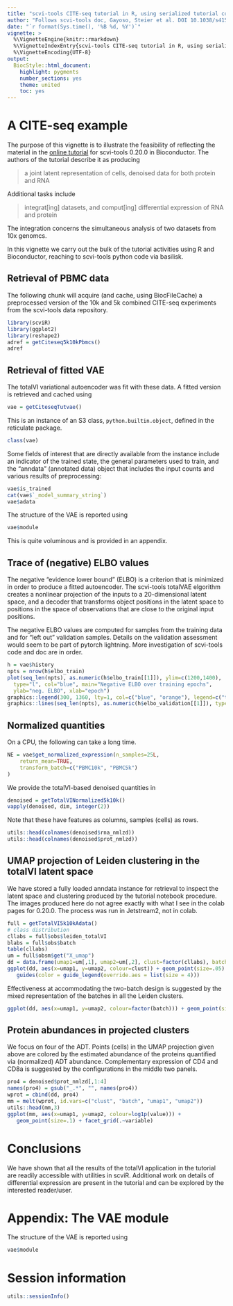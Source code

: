 ```yaml
---
title: "scvi-tools CITE-seq tutorial in R, using serialized tutorial components"
author: "Follows scvi-tools doc, Gayoso, Steier et al. DOI 10.1038/s41592-020-01050-x"
date: "`r format(Sys.time(), '%B %d, %Y')`"
vignette: >
  %\VignetteEngine{knitr::rmarkdown}
  %\VignetteIndexEntry{scvi-tools CITE-seq tutorial in R, using serialized tutorial components}
  %\VignetteEncoding{UTF-8}
output:
  BiocStyle::html_document:
    highlight: pygments
    number_sections: yes
    theme: united
    toc: yes
---
```



# A CITE-seq example

The purpose of this vignette is to illustrate the feasibility of reflecting
the material in the [online tutorial](https://colab.research.google.com/github/scverse/scvi-tutorials/blob/0.20.0/totalVI.ipynb) for scvi-tools 0.20.0 in Bioconductor.
The authors of the tutorial describe it as producing

> a joint latent representation of cells, denoised data for both protein and RNA

Additional tasks include

> integrat[ing] datasets, and comput[ing] differential expression of RNA and protein

The integration concerns the simultaneous analysis of two datasets
from 10x genomcs.

In this vignette we carry out the bulk of the tutorial activities using
R and Bioconductor, reaching to scvi-tools python code via basilisk.

## Retrieval of PBMC data
The following chunk will
acquire (and cache, using BiocFileCache) a preprocessed version of the 10k and 5k combined
CITE-seq experiments from the scvi-tools data repository.


```r
library(scviR)
library(ggplot2)
library(reshape2)
adref = getCiteseq5k10kPbmcs()
adref
```

## Retrieval of fitted VAE

The totalVI variational autoencoder was fit
with these data.  A fitted version is retrieved and cached
using

```r
vae = getCiteseqTutvae()
```
This is an instance of an S3 class, `python.builtin.object`, 
defined in the reticulate package.
```r
class(vae)
```

Some fields of interest that are directly
available from the instance include an
indicator of the trained state, the general parameters
used to train, and the "anndata" (annotated data) object
that includes the input counts and various results of preprocessing:
```r
vae$is_trained
cat(vae$`_model_summary_string`)
vae$adata
```

The structure of the VAE is reported using
```r
vae$module
```
This is quite voluminous and is provided in an appendix.

## Trace of (negative) ELBO values

The negative "evidence lower bound" (ELBO) is a criterion that is minimized
in order to produce a fitted autoencoder.  The scvi-tools
totalVAE elgorithm creates a nonlinear projection of the inputs
to a 20-dimensional latent space, and a decoder that transforms
object positions in the latent space to positions in the
space of observations that are close to the original input positions.

The negative ELBO values are computed for samples from
the training data and
for "left out" validation samples.  Details on the validation
assessment would seem to be part of pytorch lightning.  More
investigation of scvi-tools code and doc are in order.

```r
h = vae$history
npts = nrow(h$elbo_train)
plot(seq_len(npts), as.numeric(h$elbo_train[[1]]), ylim=c(1200,1400), 
  type="l", col="blue", main="Negative ELBO over training epochs",
  ylab="neg. ELBO", xlab="epoch")
graphics::legend(300, 1360, lty=1, col=c("blue", "orange"), legend=c("training", "validation"))
graphics::lines(seq_len(npts), as.numeric(h$elbo_validation[[1]]), type="l", col="orange")
```

## Normalized quantities

On a CPU, the following can take a long time.
```r
NE = vae$get_normalized_expression(n_samples=25L, 
    return_mean=TRUE, 
    transform_batch=c("PBMC10k", "PBMC5k")
)
```
We provide the totalVI-based denoised quantities in
```r
denoised = getTotalVINormalized5k10k()
vapply(denoised, dim, integer(2))
```
Note that these have features as columns, samples (cells)
as rows.
```r
utils::head(colnames(denoised$rna_nmlzd))
utils::head(colnames(denoised$prot_nmlzd))
```

## UMAP projection of Leiden clustering in the totalVI latent space

We have stored a fully loaded anndata instance for retrieval
to inspect the latent space and clustering produced
by the tutorial notebook procedure.  The images produced here
do not agree exactly with what I see in the colab pages for
0.20.0.  The process was run in Jetstream2, not in colab.

```r
full = getTotalVI5k10kAdata()
# class distribution
cllabs = full$obs$leiden_totalVI
blabs = full$obs$batch
table(cllabs)
um = full$obsm$get("X_umap") 
dd = data.frame(umap1=um[,1], umap2=um[,2], clust=factor(cllabs), batch=blabs)
ggplot(dd, aes(x=umap1, y=umap2, colour=clust)) + geom_point(size=.05) +
   guides(color = guide_legend(override.aes = list(size = 4)))
```

Effectiveness at accommodating the two-batch design is suggested by the
mixed representation of the batches in all the Leiden clusters.
```r
ggplot(dd, aes(x=umap1, y=umap2, colour=factor(batch))) + geom_point(size=.05)
```

## Protein abundances in projected clusters

We focus on four of the ADT.  Points (cells) in the UMAP projection
given above are colored by the estimated abundance of
the proteins quantified via (normalized) ADT abundance.  Complementary
expression of CD4 and CD8a is suggested by the configurations in
the middle two panels.

```r
pro4 = denoised$prot_nmlzd[,1:4]
names(pro4) = gsub("_.*", "", names(pro4))
wprot = cbind(dd, pro4)
mm = melt(wprot, id.vars=c("clust", "batch", "umap1", "umap2"))
utils::head(mm,3)
ggplot(mm, aes(x=umap1, y=umap2, colour=log1p(value))) + 
   geom_point(size=.1) + facet_grid(.~variable)
```

# Conclusions

We have shown that all the results of the totalVI application
in the tutorial are readily accessible with utilities in scviR.
Additional work on details of differential expression are present
in the tutorial and can be explored by the interested reader/user.

# Appendix: The VAE module

The structure of the VAE is reported using
```r
vae$module
```

# Session information

```r
utils::sessionInfo()
```
